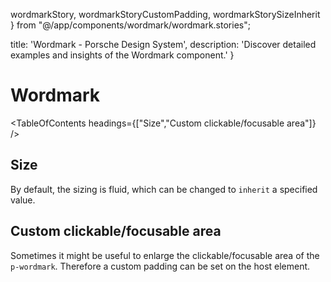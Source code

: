   wordmarkStory,
  wordmarkStoryCustomPadding,
  wordmarkStorySizeInherit
} from "@/app/components/wordmark/wordmark.stories";

  title: 'Wordmark - Porsche Design System',
  description: 'Discover detailed examples and insights of the Wordmark component.'
}

# Wordmark <ComponentStatus tagName="p-wordmark"></ComponentStatus>

<TableOfContents headings={["Size","Custom clickable/focusable area"]} />

## Size

By default, the sizing is fluid, which can be changed to `inherit` a specified value.

<ComponentStory story={wordmarkStorySizeInherit} />

## Custom clickable/focusable area

Sometimes it might be useful to enlarge the clickable/focusable area of the `p-wordmark`. Therefore a custom padding can
be set on the host element.

<ComponentStory story={wordmarkStoryCustomPadding} />
